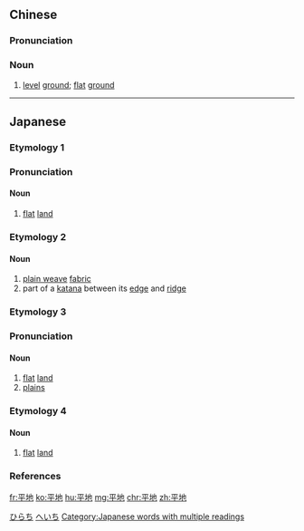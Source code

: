 ==Chinese==
{{zh-forms}}

===Pronunciation===
{{zh-pron
|m=píngdì
|c=ping4 dei6
|h=pfs=phiàng-thi
|mn=kh,qz,xm:pêng-tē/tp:pêng-tōe/kh,zz:pêⁿ-tē/qz,tp,xm:pîⁿ-tōe
|cat=n
}}

===Noun===
{{zh-noun}}

# [[level]] [[ground]]; [[flat]] [[ground]]

----

==Japanese==

===Etymology 1===
{{ja-kanjitab|ひら|ち|yomi=y}}
{{rfe|lang=ja}}

===Pronunciation===
{{ja-pron|ひらち|acc=h|acc_ref=NHK|y=y}}

====Noun====
{{ja-noun|ひらち}}

# [[flat]] [[land]]
[[Category:ja:Landforms|ひらち]]

===Etymology 2===
{{ja-kanjitab|ひら|じ|yomi=y}}
{{rfe|lang=ja}}

====Noun====
{{ja-noun|ひらじ}}

# [[plain weave]] [[fabric]]
# part of a [[katana]] between its [[edge]] and [[ridge]]
{{catlangcode|ja|Fabrics|sort=ひらじ|Swords}}

===Etymology 3===
{{ja-kanjitab|へい|ち|yomi=o}}
{{rfe|lang=ja}}

===Pronunciation===
{{ja-pron|へいち|acc=h|acc_ref=NHK|y=ko}}

====Noun====
{{ja-noun|へいち}}

# [[flat]] [[land]]
# [[plains]]
[[Category:ja:Landforms|へいち]]

===Etymology 4===
{{ja-kanjitab|へい|じ|yomi=o}}
{{rfe|lang=ja}}

====Noun====
{{ja-noun|へいじ}}

# {{lb|ja|archaic|sort=へいじ}} [[flat]] [[land]]

===References===
<references/>

[[Category:Japanese words with multiple readings]]
[[fr:平地]]
[[ko:平地]]
[[hu:平地]]
[[mg:平地]]
[[chr:平地]]
[[zh:平地]]